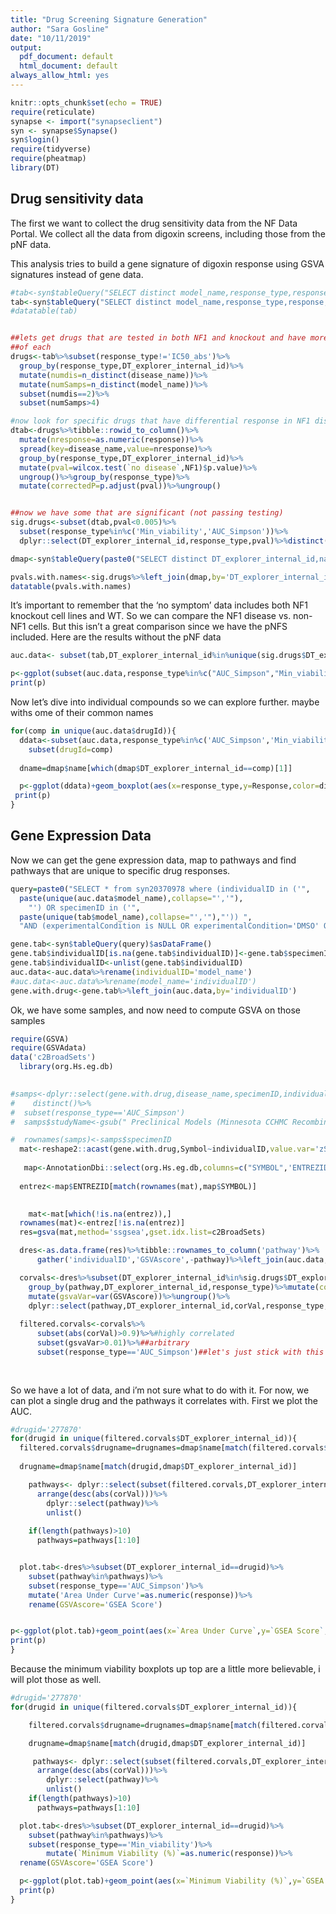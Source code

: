 ```yaml
---
title: "Drug Screening Signature Generation"
author: "Sara Gosline"
date: "10/11/2019"
output:
  pdf_document: default
  html_document: default
always_allow_html: yes
---
```


```r
knitr::opts_chunk$set(echo = TRUE)
require(reticulate)
synapse <- import("synapseclient")
syn <- synapse$Synapse()
syn$login()
require(tidyverse)
require(pheatmap)
library(DT)
```

## Drug sensitivity data
The first we want to collect the drug sensitivity data from the NF Data Portal. We collect all the data from digoxin screens, including those from the pNF data.

This analysis tries to build a gene signature of digoxin response using GSVA signatures instead of gene data.


```r
#tab<-syn$tableQuery("SELECT distinct model_name,response_type,response,response_unit,symptom_name,disease_name FROM syn20556439 where DT_explorer_internal_id= 11218 and disease_name in ('NF1','no disease') and organism_name='human'")$asDataFrame()
tab<-syn$tableQuery("SELECT distinct model_name,response_type,response,response_unit,symptom_name,disease_name,DT_explorer_internal_id FROM syn20556439 where disease_name in ('NF1','no disease') and organism_name='human'")$asDataFrame()
#datatable(tab)


##lets get drugs that are tested in both NF1 and knockout and have more than one sample
##of each
drugs<-tab%>%subset(response_type!='IC50_abs')%>%
  group_by(response_type,DT_explorer_internal_id)%>%
  mutate(numdis=n_distinct(disease_name))%>%
  mutate(numSamps=n_distinct(model_name))%>%
  subset(numdis==2)%>%
  subset(numSamps>4)

#now look for specific drugs that have differential response in NF1 disease!
dtab<-drugs%>%tibble::rowid_to_column()%>%
  mutate(nresponse=as.numeric(response))%>%
  spread(key=disease_name,value=nresponse)%>%
  group_by(response_type,DT_explorer_internal_id)%>%
  mutate(pval=wilcox.test(`no disease`,NF1)$p.value)%>%
  ungroup()%>%group_by(response_type)%>%
  mutate(correctedP=p.adjust(pval))%>%ungroup()


##now we have some that are significant (not passing testing)
sig.drugs<-subset(dtab,pval<0.005)%>%
  subset(response_type%in%c('Min_viability','AUC_Simpson'))%>%
  dplyr::select(DT_explorer_internal_id,response_type,pval)%>%distinct()

dmap<-syn$tableQuery(paste0("SELECT distinct DT_explorer_internal_id,name from syn18506947 where DT_explorer_internal_id in ('",paste0(unique(sig.drugs$DT_explorer_internal_id),collapse="','"),"')"))$asDataFrame()

pvals.with.names<-sig.drugs%>%left_join(dmap,by='DT_explorer_internal_id')
datatable(pvals.with.names)

```

It's important to remember that the 'no symptom' data includes both NF1 knockout cell lines and WT. So we can compare the NF1 disease vs. non-NF1 cells. But this isn't a great comparison since we have the pNFS included. Here are the results without the pNF data

```r
auc.data<- subset(tab,DT_explorer_internal_id%in%unique(sig.drugs$DT_explorer_internal_id))%>%mutate(Response=as.numeric(response))%>%mutate(drugId=as.character(DT_explorer_internal_id))

p<-ggplot(subset(auc.data,response_type%in%c("AUC_Simpson","Min_viability")))+geom_boxplot(aes(x=drugId,y=Response,color=disease_name))+facet_grid(response_type~.)
print(p)
```

Now let's dive into individual compounds so we can explore further. maybe withs ome of their common names
```r
for(comp in unique(auc.data$drugId)){
  ddata<-subset(auc.data,response_type%in%c('AUC_Simpson','Min_viability'))%>%
    subset(drugId=comp)
  
  dname=dmap$name[which(dmap$DT_explorer_internal_id==comp)[1]]

  p<-ggplot(ddata)+geom_boxplot(aes(x=response_type,y=Response,color=disease_name))+ggtitle(paste(dname,'(',comp,')response in cells'))
 print(p)
}
```

## Gene Expression Data

Now we can get the gene expression data, map to pathways and find pathways that are unique to specific drug responses. 
```r

query=paste0("SELECT * from syn20370978 where (individualID in ('",
  paste(unique(auc.data$model_name),collapse="','"),
    "') OR specimenID in ('",
  paste(unique(tab$model_name),collapse="','"),"')) ",
  "AND (experimentalCondition is NULL OR experimentalCondition='DMSO' OR experimentalCondition='untreated' or experimentalCondition='')")

gene.tab<-syn$tableQuery(query)$asDataFrame()
gene.tab$individualID[is.na(gene.tab$individualID)]<-gene.tab$specimenID[is.na(gene.tab$individualID)]
gene.tab$individualID<-unlist(gene.tab$individualID)
auc.data<-auc.data%>%rename(individualID='model_name')
#auc.data<-auc.data%>%rename(model_name='individualID')
gene.with.drug<-gene.tab%>%left_join(auc.data,by='individualID')

```

Ok, we have some samples, and now need to compute GSVA on those samples
```r
require(GSVA)
require(GSVAdata)
data('c2BroadSets')
  library(org.Hs.eg.db)

 
#samps<-dplyr::select(gene.with.drug,disease_name,specimenID,individualID,studyName,response,response_type)%>%
#    distinct()%>%
#  subset(response_type=='AUC_Simpson')
#  samps$studyName<-gsub(" Preclinical Models (Minnesota CCHMC Recombinetics)","",samps$studyName,fixed=T)

#  rownames(samps)<-samps$specimenID
  mat<-reshape2::acast(gene.with.drug,Symbol~individualID,value.var='zScore',fun.aggregate=mean)
  
   map<-AnnotationDbi::select(org.Hs.eg.db,columns=c("SYMBOL",'ENTREZID'),keys=keys(org.Hs.eg.db,'ENTREZID'),multiVals=unique(gene.with.drug$Symbol))
  
  entrez<-map$ENTREZID[match(rownames(mat),map$SYMBOL)]

  
    mat<-mat[which(!is.na(entrez)),]
  rownames(mat)<-entrez[!is.na(entrez)]
  res=gsva(mat,method='ssgsea',gset.idx.list=c2BroadSets)

  dres<-as.data.frame(res)%>%tibble::rownames_to_column('pathway')%>%
      gather('individualID','GSVAscore',-pathway)%>%left_join(auc.data,by='individualID')

  corvals<-dres%>%subset(DT_explorer_internal_id%in%sig.drugs$DT_explorer_internal_id)%>%
    group_by(pathway,DT_explorer_internal_id,response_type)%>%mutate(corVal=cor(GSVAscore,as.numeric(response),method='spearman'))%>%
    mutate(gsvaVar=var(GSVAscore))%>%ungroup()%>%
    dplyr::select(pathway,DT_explorer_internal_id,corVal,response_type,gsvaVar)%>%distinct()
      
  filtered.corvals<-corvals%>%
      subset(abs(corVal)>0.9)%>%#highly correlated
      subset(gsvaVar>0.01)%>%##arbitrary
      subset(response_type=='AUC_Simpson')##let's just stick with this
  
  
```
So we have a lot of data, and i'm not sure what to do with it. For now, we can plot a single drug and the pathways it correlates with. First we plot the AUC. 

```r
#drugid='277870'
for(drugid in unique(filtered.corvals$DT_explorer_internal_id)){
  filtered.corvals$drugname=drugnames=dmap$name[match(filtered.corvals$DT_explorer_internal_id,dmap$DT_explorer_internal_id)]
  
  drugname=dmap$name[match(drugid,dmap$DT_explorer_internal_id)]

    pathways<- dplyr::select(subset(filtered.corvals,DT_explorer_internal_id==drugid),pathway,corVal)%>%
      arrange(desc(abs(corVal)))%>%
        dplyr::select(pathway)%>%
        unlist()
    
    if(length(pathways)>10)
      pathways=pathways[1:10]


  plot.tab<-dres%>%subset(DT_explorer_internal_id==drugid)%>%
    subset(pathway%in%pathways)%>%
    subset(response_type=='AUC_Simpson')%>%
    mutate('Area Under Curve'=as.numeric(response))%>%
    rename(GSVAscore='GSEA Score')


p<-ggplot(plot.tab)+geom_point(aes(x=`Area Under Curve`,y=`GSEA Score`,col=pathway,shape=disease_name))+ggtitle(paste('Pathways correlated with',drugname,'treatment'))
print(p)
}
```

Because the minimum viability boxplots up top are a little more believable, i will plot those as well.

```r
#drugid='277870'
for(drugid in unique(filtered.corvals$DT_explorer_internal_id)){

    filtered.corvals$drugname=drugnames=dmap$name[match(filtered.corvals$DT_explorer_internal_id,dmap$DT_explorer_internal_id)]

    drugname=dmap$name[match(drugid,dmap$DT_explorer_internal_id)]

     pathways<- dplyr::select(subset(filtered.corvals,DT_explorer_internal_id==drugid),pathway,corVal)%>%
      arrange(desc(abs(corVal)))%>%
        dplyr::select(pathway)%>%
        unlist()   
    if(length(pathways)>10)
      pathways=pathways[1:10]

  plot.tab<-dres%>%subset(DT_explorer_internal_id==drugid)%>%
    subset(pathway%in%pathways)%>%
    subset(response_type=='Min_viability')%>%
        mutate(`Minimum Viability (%)`=as.numeric(response))%>%
  rename(GSVAscore='GSEA Score')

  p<-ggplot(plot.tab)+geom_point(aes(x=`Minimum Viability (%)`,y=`GSEA Score`,col=pathway,shape=disease_name))+ggtitle(paste('Pathways correlated with',drugname,'treatment'))
  print(p)
}
```
